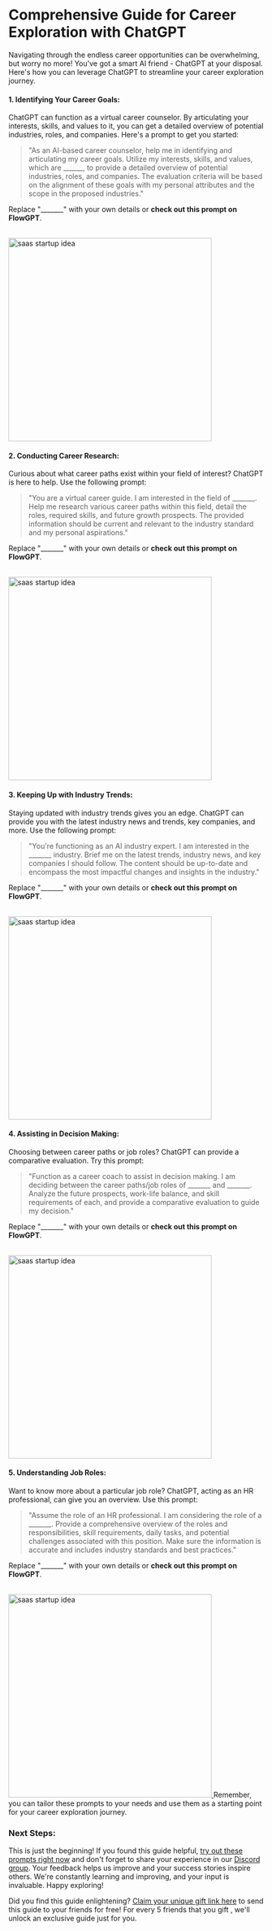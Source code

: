


# Comprehensive Guide for Career Exploration with ChatGPT



Navigating through the endless career opportunities can be overwhelming, but worry no more! You've got a smart AI friend - ChatGPT at your disposal. Here's how you can leverage ChatGPT to streamline your career exploration journey.

#### 1. Identifying Your Career Goals:

ChatGPT can function as a virtual career counselor. By articulating your interests, skills, and values to it, you can get a detailed overview of potential industries, roles, and companies. Here's a prompt to get you started:

> "As an AI-based career counselor, help me in identifying and articulating my career goals. Utilize my interests, skills, and values, which are ______, to provide a detailed overview of potential industries, roles, and companies. The evaluation criteria will be based on the alignment of these goals with my personal attributes and the scope in the proposed industries."


Replace "_______" with your own details or **check out this prompt on FlowGPT**.

<br/>
<a 
target="_blank"
href='https://flowgpt.com/prompt/k_EMD5b3H2PEuhoiR3nrl'>
<img 
src="/promptCard/explore/explore1.png" alt="saas startup idea" title="saas startup idea" width="400" style={{borderRadius:"16px" }} /> 
</a>

#### 2. Conducting Career Research:

Curious about what career paths exist within your field of interest? ChatGPT is here to help. Use the following prompt:

> "You are a virtual career guide. I am interested in the field of _______. Help me research various career paths within this field, detail the roles, required skills, and future growth prospects. The provided information should be current and relevant to the industry standard and my personal aspirations."

Replace "_______" with your own details or **check out this prompt on FlowGPT**.

<br/>
<a 
target="_blank"
href='https://flowgpt.com/prompt/1RillTcrtpCItgx7e4uZw'>
<img 
src="/promptCard/explore/explore2.png" alt="saas startup idea" title="saas startup idea" width="400" style={{borderRadius:"16px" }} /> 
</a>

#### 3. Keeping Up with Industry Trends:

Staying updated with industry trends gives you an edge. ChatGPT can provide you with the latest industry news and trends, key companies, and more. Use the following prompt:

> "You're functioning as an AI industry expert. I am interested in the _______ industry. Brief me on the latest trends, industry news, and key companies I should follow. The content should be up-to-date and encompass the most impactful changes and insights in the industry."

Replace "_______" with your own details or **check out this prompt on FlowGPT**.

<br/>
<a 
target="_blank"
href='https://flowgpt.com/prompt/ZOkdPzjyTvl8n_mwRv7RG'>
<img 
src="/promptCard/explore/explore3.png" alt="saas startup idea" title="saas startup idea" width="400" style={{borderRadius:"16px" }} /> 
</a>

#### 4. Assisting in Decision Making:

Choosing between career paths or job roles? ChatGPT can provide a comparative evaluation. Try this prompt:

> "Function as a career coach to assist in decision making. I am deciding between the career paths/job roles of _______ and _______. Analyze the future prospects, work-life balance, and skill requirements of each, and provide a comparative evaluation to guide my decision."

Replace "_______" with your own details or **check out this prompt on FlowGPT**.

<br/>
<a 
target="_blank"
href='https://flowgpt.com/prompt/VbsdcwcGDoEYeaY073R6v'>
<img 
src="/promptCard/explore/explore4.png" alt="saas startup idea" title="saas startup idea" width="400" style={{borderRadius:"16px" }} /> 
</a>

#### 5. Understanding Job Roles:

Want to know more about a particular job role? ChatGPT, acting as an HR professional, can give you an overview. Use this prompt:

> "Assume the role of an HR professional. I am considering the role of a _______. Provide a comprehensive overview of the roles and responsibilities, skill requirements, daily tasks, and potential challenges associated with this position. Make sure the information is accurate and includes industry standards and best practices."

Replace "_______" with your own details or **check out this prompt on FlowGPT**.

<br/>
<a 
target="_blank"
href='https://flowgpt.com/prompt/iIN4hqh4LRTNRHohqSlof'>
<img 
src="/promptCard/explore/explore5.png" alt="saas startup idea" title="saas startup idea" width="400" style={{borderRadius:"16px" }} /> 
</a>
Remember, you can tailor these prompts to your needs and use them as a starting point for your career exploration journey.

### Next Steps:

This is just the beginning! If you found this guide helpful, [try out these prompts right now](https://flowgpt.com) and don't forget to share your experience in our [Discord group](https://discord.gg/EuYSg52q4Q). Your feedback helps us improve and your success stories inspire others. We're constantly learning and improving, and your input is invaluable. Happy exploring!

Did you find this guide enlightening? [Claim your unique gift link here](https://flowgpt.referral-factory.com/frkDh8/join) to send this guide to your friends for free! For every 5 friends that you gift , we'll unlock an exclusive guide just for you.


